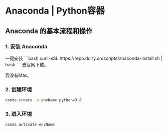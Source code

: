 
# Anaconda | Python容器
## Anaconda 的基本流程和操作
### 1. 安装 Anaconda
<Tabs>
<TabItem value="bash" label="Linux">
一键安装
```bash
curl -sSL https://repo.doiry.cn/scripts/anaconda-install.sh | bash
```

</TabItem>
<TabItem value="Windows" label="Windows">
去官网下载。
</TabItem>
<TabItem value="Mac" label="Mac">

我没有Mac。

</TabItem>
</Tabs>  

### 2. 创建环境
```bash
conda create -n envName python=3.8
```

### 3. 进入环境
```bash
conda activate envName
```